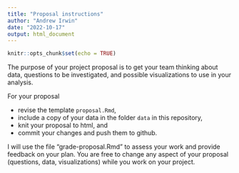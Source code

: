 ```yaml
---
title: "Proposal instructions"
author: "Andrew Irwin"
date: "2022-10-17"
output: html_document
---
```


```r
knitr::opts_chunk$set(echo = TRUE)
```

The purpose of your project proposal is to get your team thinking about data, questions to be investigated, and possible visualizations to use in your analysis.

For your proposal

* revise the template `proposal.Rmd`,
* include a copy of your data in the folder `data` in this repository,
* knit your proposal to html, and 
* commit your changes and push them to github.

I will use the file "grade-proposal.Rmd" to assess your work and provide feedback on your plan. You are free to change any aspect of your proposal (questions, data, visualizations) while you work on your project.
